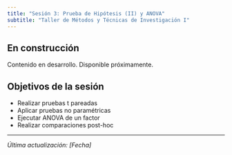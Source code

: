 ```yaml
---
title: "Sesión 3: Prueba de Hipótesis (II) y ANOVA"
subtitle: "Taller de Métodos y Técnicas de Investigación I"
---
```


::: {.callout-note}
## En construcción

Contenido en desarrollo. Disponible próximamente.
:::

## Objetivos de la sesión

- Realizar pruebas t pareadas
- Aplicar pruebas no paramétricas
- Ejecutar ANOVA de un factor
- Realizar comparaciones post-hoc

---

*Última actualización: [Fecha]*